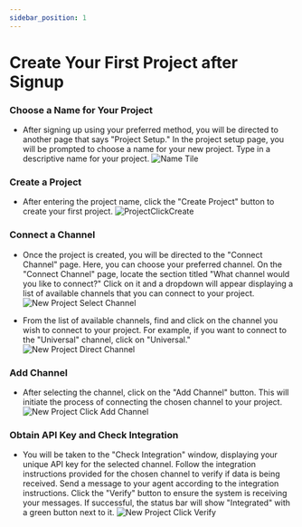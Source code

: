 ```yaml
---
sidebar_position: 1
---
```




# Create Your First Project after Signup

### Choose a Name for Your Project
- After signing up using your preferred method, you will be directed to another page that says "Project Setup."
  In the project setup page, you will be prompted to choose a name for your new project. Type in a descriptive name for your project.
  <img src={NameTile} alt="Name Tile" />

### Create a Project
- After entering the project name, click the "Create Project" button to create your first project.
  <img src={ProjectClickCreate} alt="ProjectClickCreate" />

### Connect a Channel
- Once the project is created, you will be directed to the "Connect Channel" page. Here, you can choose your preferred channel.
  On the "Connect Channel" page, locate the section titled "What channel would you like to connect?" Click on it and a dropdown will appear displaying a list of available channels that you can connect to your project.
  <img src={NewProjectSelectChannel} alt="New Project Select Channel" />

- From the list of available channels, find and click on the channel you wish to connect to your project. For example, if you want to connect to the "Universal" channel, click on "Universal."
  <img src={NewProjectDirectChannel} alt="New Project Direct Channel" />

### Add Channel
- After selecting the channel, click on the "Add Channel" button. This will initiate the process of connecting the chosen channel to your project.
  <img src={NewProjectClickAddChannel} alt="New Project Click Add Channel" />

### Obtain API Key and Check Integration
- You will be taken to the "Check Integration" window, displaying your unique API key for the selected channel. Follow the integration instructions provided for the chosen channel to verify if data is being received.
  Send a message to your agent according to the integration instructions. Click the "Verify" button to ensure the system is receiving your messages. If successful, the status bar will show "Integrated" with a green button next to it.
  <img src={NewProjectClickVerify} alt="New Project Click Verify" />
